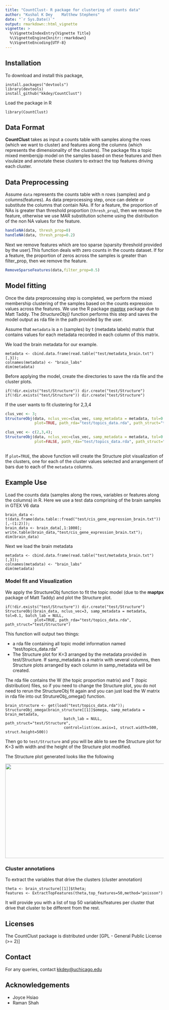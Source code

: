 ```yaml
---
title: "CountClust- R package for clustering of counts data"
author: "Kushal K Dey    Matthew Stephens"
date: "`r Sys.Date()`"
output: rmarkdown::html_vignette
vignette: >
  %\VignetteIndexEntry{Vignette Title}
  %\VignetteEngine{knitr::rmarkdown}
  %\VignetteEncoding{UTF-8}
---
```


## Installation

To download and install this package, 

```
install.packages("devtools")
library(devtools)
install_github("kkdey/CountClust")
```

Load the package in R

```
library(CountClust)
```

## Data Format

**CountClust** takes as input a counts table with samples along the rows (which we want to cluster) and features along the columns (which represents the dimensionality of the clusters). The package fits a topic mixed membersjip model on the samples based on these features and then visulaize and annotate these clusters to extract the top features driving each cluster.

## Data Preprocessing

Assume `data` represents the counts table with n rows (samples) and p columns(features). As data preprocessing step, once can delete or substitute the columns that contain NAs. If for a feature, the proportion of 
NAs is greater than threshold proportion (`thresh_prop`), then we remove the feature, otherwise we use MAR substitution scheme using the distribution of the non NA values for the feature. 

```r
handleNA(data, thresh_prop=0)
handleNA(data, thresh_prop=0.2)
```

Next we remove features which are too sparse (sparsity threshold provided by the user).This function deals with zero counts in the counts dataset. If for a feature, the proportion of zeros across the samples is greater than filter_prop, then we remove the feature.

```r
RemoveSparseFeatures(data,filter_prop=0.5)
```

## Model fitting

Once the data preprocessing step is completed, we perform the mixed membership clustering of the samples based on the counts expression values across the features. We use the R package [maptpx](https://cran.r-project.org/web/packages/maptpx/index.html) package due to Matt Taddy. The *StructureObj()* function performs this step and saves the model output as rda file in the path provided by the user.

Assume that `metadata` is a n (samples) by t (metadata labels) matrix that contains values for each metadata recorded in each column of this matrix. 

We load the brain metadata for our example.  

```
metadata <- cbind.data.frame(read.table("test/metadata_brain.txt")[,3]);
colnames(metadata) <- "brain_labs"
dim(metadata)
```

Before applying the model, create the directories to save the rda file and the cluster plots.

```
if(!dir.exists("test/Structure")) dir.create("test/Structure")
if(!dir.exists("test/Structure")) dir.create("test/Structure")
```

If the user wants to fit clustering for 2,3,4

```r
clus_vec <- 3;
StructureObj(data, nclus_vec=clus_vec, samp_metadata = metadata, tol=0.1, batch_lab = NULL,
             plot=TRUE, path_rda="test/topics_data.rda", path_struct="test/Structure")
```

```r
clus_vec <- c(2,3,4);
StructureObj(data, nclus_vec=clus_vec, samp_metadata = metadata, tol=0.1, batch_lab = NULL,
             plot=FALSE, path_rda="test/topics_data.rda", path_struct="test/Structure")
                         
```

If `plot=TRUE`, the above function will create the Structure plot visualization of the clusters, one for each of the cluster values selected and arrangement of bars due to each of the `metadata` columns. 


## Example Use

Load the counts data (samples along the rows, variables or features along the columns) in R. Here we use a test data comprising of the brain samples in GTEX V6 data

```
brain_data <- t(data.frame(data.table::fread("test/cis_gene_expression_brain.txt"))[,-(1:2)]);
brain_data <- brain_data[,1:1000];
write.table(brain_data,"test/cis_gene_expression_brain.txt");
dim(brain_data)
```
Next we load the brain metadata 

```
metadata <- cbind.data.frame(read.table("test/metadata_brain.txt")[,3]);
colnames(metadata) <- "brain_labs"
dim(metadata)
```

### Model fit and Visualization

We  apply the StructureObj function to fit the topic model (due to the **maptpx** package of Matt Taddy) 
and plot the Structure plot. 

```
if(!dir.exists("test/Structure")) dir.create("test/Structure")
StructureObj(brain_data, nclus_vec=3, samp_metadata = metadata, tol=0.1, batch_lab = NULL,
             plot=TRUE, path_rda="test/topics_data.rda", path_struct="test/Structure")
```

This function will output two things:

-  a rda file containing all topic model information named "test/topics_data.rda" 
-  The Structure plot for K=3 arranged by the metadata provided in test/Structure. If samp_metadata is a matrix 
   with several columns, then Structure plots arranged by each column in samp_metadata will be created.

The rda file contains the W (the topic proportion matrix) and T (topic distribution) files, so if you need to change
the Structure plot, you do not need to rerun the StructureObj fit again and you can just load the W matrix in rda 
file into out StrutureObj_omega() function.

```
brain_structure <- get(load("test/topics_data.rda"));
StructureObj_omega(brain_structure[[1]]$omega, samp_metadata = brain_metadata, 
                          batch_lab = NULL, path_struct="test/Structure",
                          control=list(cex.axis=1, struct.width=500, struct.height=500))
```

Then go to `test/Structure` and you will be able to see the Structure plot for K=3 with width and the height
of the Structure plot modified.

The Structure plot generated looks like the following

<img src='test/Structure/clus_3/struct_clus_3_labs.png' style="width:550px;height:300px;">


### Cluster annotations

To extract the variables that drive the clusters (cluster annotation)

```
theta <- brain_structure[[1]]$theta;
features <- ExtractTopFeatures(theta,top_features=50,method="poisson")
```
It will provide you with a list of top 50 variables/features per cluster that drive that cluster to be
different from the rest.

## Licenses

The CountClust package is distributed under [GPL - General Public License (>= 2)]

## Contact

For any queries, contact [kkdey@uchicago.edu](kkdey@uchicago.edu)

## Acknowledgements

- Joyce Hsiao
- Raman Shah


